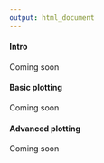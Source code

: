 ```yaml
---
output: html_document
---
```


#### Intro
Coming soon

#### Basic plotting
Coming soon

#### Advanced plotting
Coming soon

